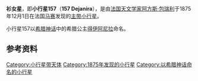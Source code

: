 {{Infobox Planet  
| name = 157 Dejanira
| image = 
| caption = 
| discovery=yes | physical_characteristics = yes | bgcolour=#FFFFC0
| discovery_ref = 
| discoverer = [[阿方斯·路易·尼古拉斯·包瑞利|阿方斯·包瑞利]]
| discovery_site = [[马赛|马赛]]
| discovered =  1875年12月1日
| mp_name = 157
| alt_names = 
| named_after = [[得伊阿尼拉|得伊阿尼拉]]
| mp_category=[[小行星带|主带小行星]]
| orbit_ref = <ref>[http://ssd.jpl.nasa.gov/sbdb.cgi?sstr=157 157 Dejanira]</ref>
| epoch = 2011年8月27日
| semimajor= 2.5801873AU
| perihelion=2.0739024AU
| aphelion=3.0864722[[天文单位|AU]]
| eccentricity =0.1962202	
| period =1513.8236064[[日|地球日]]<br>4.14[[年|地球年]] 
| inclination=12.16208[[角度|°]]
| asc_node=62.10008°	
| arg_peri=46.36453°
| mean_anomaly=244.36067°
| avg_speed=
 | dimensions=
 | mass=
 | density=
 | surface_grav=
 | escape_velocity=
 | rotation=15.825小时
 | spectral_type=
 | magnitude=
 | abs_magnitude=10.6
 | albedo=	
 | single_temperature=
}}
'''衫女星'''，即'''小行星157'''（'''157 Dejanira'''），是由[[法国|法国]][[天文学家|天文学家]][[阿方斯·路易·尼古拉斯·包瑞利|阿方斯·包瑞利]]于1875年12月1日在法国[[马赛|马赛]]发现的[[小行星带|主带]][[小行星|小行星]]。

小行星157以[[希腊神话|希腊神话]]中的希腊公主[[得伊阿尼拉|得伊阿尼拉]]命名。

== 参考资料 ==
{{Reflist}}

{{Minor Planet Number|(156)[[悍妇星|悍妇星]]|(158)[[鸦女星|鸦女星]]}}

[[Category:小行星带天体|Category:小行星带天体]]
[[Category:1875年发现的小行星|Category:1875年发现的小行星]]
[[Category:以希腊神话命名的小行星|Category:以希腊神话命名的小行星]]